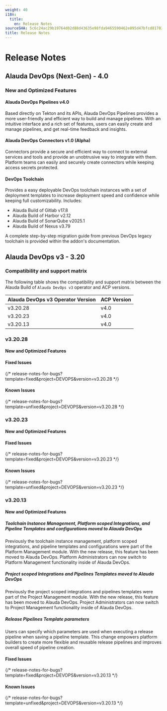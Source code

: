 ```yaml
---
weight: 40
i18n:
  title:
    en: Release Notes
sourceSHA: 5c6c24ac29b19764d02d88d43635e98fda9465590462e895d47bfcd81703629c
title: Release Notes
---
```


# Release Notes

## Alauda DevOps (Next-Gen) - 4.0

### New and Optimized Features

#### Alauda DevOps Pipelines v4.0

Based directly on Tekton and its APIs, Alauda DevOps Pipelines provides a more user-friendly and efficient way to build and manage pipelines. With an intuitive interface and a rich set of features, users can easily create and manage pipelines, and get real-time feedback and insights.

#### Alauda DevOps Connectors v1.0 (Alpha)

Connectors provide a secure and efficient way to connect to external services and tools and provide an unobtrusive way to integrate with them. Platform teams can easily and securely create connectors while keeping access secrets protected.

#### DevOps Toolchain

Provides a easy deployable DevOps toolchain instances with a set of deployment templates to increase deployment speed and confidence while keeping full customizability. Includes:

- Alauda Build of Gitlab v17.8
- Alauda Build of Harbor v2.12
- Alauda Build of SonarQube v2025.1
- Alauda Build of Nexus v3.79

A complete step-by-step migration guide from previous DevOps legacy toolchain is provided within the addon's documentation.

## Alauda DevOps v3 - 3.20

### Compatibility and support matrix

The following table shows the compatibility and support matrix between the Alauda Build of `Alauda DevOps v3` operator and ACP versions.

| Alauda DevOps v3 Operator Version |  ACP Version |
| --------------------------------- | --------------- |
| v3.20.28                        | v4.0 |
| v3.20.23                        | v4.0 |
| v3.20.13                        | v4.0 |


### v3.20.28

#### New and Optimized Features

#### Fixed Issues

{/* release-notes-for-bugs?template=fixed&project=DEVOPS&version=v3.20.28 */}

#### Known Issues

{/* release-notes-for-bugs?template=unfixed&project=DEVOPS&version=v3.20.28 */}

### v3.20.23

#### New and Optimized Features

#### Fixed Issues

{/* release-notes-for-bugs?template=fixed&project=DEVOPS&version=v3.20.23 */}

#### Known Issues

{/* release-notes-for-bugs?template=unfixed&project=DEVOPS&version=v3.20.23 */}


### v3.20.13

#### New and Optimized Features


##### Toolchain Instance Management, Platform scoped Integrations, and Pipeline Templates and configurations moved to Alauda DevOps

Previously the toolchain instance management, platform scoped integrations, and pipeline templates and configurations were part of the Platform Management module. With the new release, this feature has been moved to Alauda DevOps. Platform Administrators can now switch to Platform Management functionality inside of Alauda DevOps.

##### Project scoped Integrations and Pipelines Templates moved to Alauda DevOps

Previously the project scoped integrations and pipelines templates were part of the Project Management module. With the new release, this feature has been moved to Alauda DevOps. Project Administrators can now switch to Project Management functionality inside of Alauda DevOps.

##### Release Pipelines Template parameters

Users can specify which parameters are used when executing a release pipeline when saving a pipeline template. This change empowers platform builders to create more flexible and reusable release pipelines and improves overall speed of pipeline creation.

#### Fixed Issues

{/* release-notes-for-bugs?template=fixed&project=DEVOPS&version=v3.20.13 */}

#### Known Issues

{/* release-notes-for-bugs?template=unfixed&project=DEVOPS&version=v3.20.13 */}
